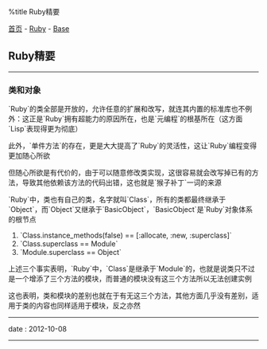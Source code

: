 %title Ruby精要

[[../../../index|首页]] - [[../index|Ruby]] - [[index|Base]]
==Ruby精要==
----
===类和对象===

`Ruby`的类全部是开放的，允许任意的扩展和改写，就连其内置的标准库也不例外：这正是`Ruby`拥有超能力的原因所在，也是`元编程`的根基所在（这方面`Lisp`表现得更为彻底）

此外，`单件方法`的存在，更是大大提高了`Ruby`的灵活性，这让`Ruby`编程变得更加随心所欲

但随心所欲是有代价的，由于可以随意修改类实现，这很容易就会改写掉已有的方法，导致其他依赖该方法的代码出错，这也就是`猴子补丁`一词的来源

`Ruby`中，类也有自己的类，名字就叫`Class`，所有的类都最终继承于`Object`，而`Object`又继承于`BasicObject`，`BasicObject`是`Ruby`对象体系的根节点

# `Class.instance_methods(false) == [:allocate, :new, :superclass]`
# `Class.superclass == Module`
# `Module.superclass == Object`

上述三个事实表明，`Ruby`中，`Class`是继承于`Module`的，也就是说类只不过是一个增添了三个方法的模块，而普通的模块没有这三个方法所以无法创建实例

这也表明，类和模块的差别也就在于有无这三个方法，其他方面几乎没有差别，适用于类的内容也同样适用于模块，反之亦然
----
<red>date</red> : 2012-10-08
----
